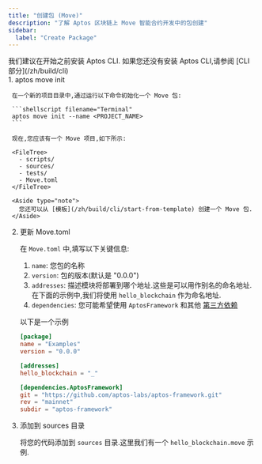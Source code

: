 ```yaml
---
title: "创建包 (Move)"
description: "了解 Aptos 区块链上 Move 智能合约开发中的包创建"
sidebar:
  label: "Create Package"
---
```




<Aside type="note">
  我们建议在开始之前安装 Aptos CLI.
  如果您还没有安装 Aptos CLI,请参阅 [CLI 部分](/zh/build/cli)
</Aside>

<Steps>
  1. aptos move init

     在一个新的项目目录中,通过运行以下命令初始化一个 Move 包:

     ```shellscript filename="Terminal"
     aptos move init --name <PROJECT_NAME>
     ```

     现在,您应该有一个 Move 项目,如下所示:

     <FileTree>
       - scripts/
       - sources/
       - tests/
       - Move.toml
     </FileTree>

     <Aside type="note">
       您还可以从 [模板](/zh/build/cli/start-from-template) 创建一个 Move 包.
     </Aside>

  2. 更新 Move.toml

     在 `Move.toml` 中,填写以下关键信息:

     1. `name`: 您包的名称
     2. `version`: 包的版本(默认是 "0.0.0")
     3. `addresses`: 描述模块将部署到哪个地址.这些是可以用作别名的命名地址.在下面的示例中,我们将使用 `hello_blockchain` 作为命名地址.
     4. `dependencies`: 您可能希望使用 `AptosFramework` 和其他 [第三方依赖](/zh/build/smart-contracts/third-party-dependencies)

     以下是一个示例

     ```toml filename="Move.toml"
     [package]
     name = "Examples"
     version = "0.0.0"

     [addresses]
     hello_blockchain = "_"

     [dependencies.AptosFramework]
     git = "https://github.com/aptos-labs/aptos-framework.git"
     rev = "mainnet"
     subdir = "aptos-framework"
     ```

  3. 添加到 sources 目录

     将您的代码添加到 `sources` 目录.这里我们有一个 `hello_blockchain.move` 示例.

     <RemoteCodeblock permalink="https://github.com/aptos-labs/aptos-core/blob/afd3706c17bcccfb39a9d6059aecbfa648ed295d/aptos-move/move-examples/hello_blockchain/sources/hello_blockchain.move#L1-L64" />
</Steps>
